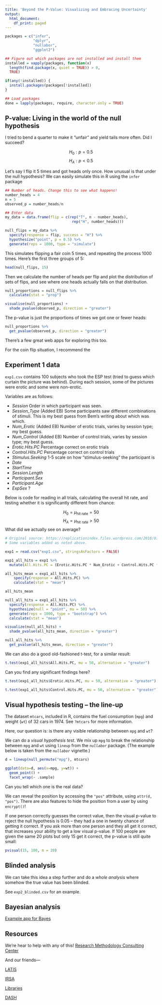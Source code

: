 ```yaml
---
title: 'Beyond the P-Value: Visualizing and Embracing Uncertainty'
output:
  html_document:
    df_print: paged
---
```


```r
packages = c("infer",
             "dplyr",
             "nullabor",
             "ggplot2")

## Figure out which packages are not installed and install them
installed = vapply(packages, function(x) 
  length(find.package(x, quiet = TRUE)) > 0, 
  TRUE)

if(any(!installed)) {
  install.packages(packages[!installed])
}

## Load packages
done = lapply(packages, require, character.only = TRUE)


```


## P-value: Living in the world of the null hypothesis

I tried to bend a quarter to make it "unfair" and yield tails more often. Did I succeed?

$$ H_0: p = 0.5$$
$$H_A: p < 0.5$$

Let's say I flip it 5 times and got heads only once.  How unusual is that under the null hypothesis? We can easily simulate this in R using the `infer` package

```r
## Number of heads. Change this to see what happens!
number_heads = 4
n = 5
observed_p = number_heads/n

## Enter data
my_data = data.frame(flip = c(rep("T", n - number_heads), 
                               rep("H", number_heads)))

null_flips = my_data %>% 
  specify(response = flip, success = "H") %>% 
  hypothesize("point", p = 0.5) %>% 
  generate(reps = 1000, type = "simulate")

```

This simulates flipping a fair coin 5 times, and repeating the process 1000 times.  Here's the first three groups of 5:

```r
head(null_flips, 15)

```

Then we calculate the number of heads per flip and plot the distribution of sets of flips, and see where one heads actually falls on that distribution.

```r
null_proportions = null_flips %>% 
  calculate(stat = "prop")

visualise(null_proportions) + 
  shade_pvalue(observed_p, direction = "greater")
```

The p-value is just the proportions of times we got one or fewer heads:

```r
null_proportions %>% 
  get_pvalue(observed_p, direction = "greater")
```


There's a few great web apps for exploring this too.

For the coin flip situation, I recommend the 

## Experiment 1 data

`exp1.csv` contains 100 subjects who took the ESP test (tried to guess which curtain the picture was behind).  During each session, some of the pictures were erotic and some were non-erotic.

Variables are as follows:

  - *Session* Order in which participant was seen.
  - *Session_Type* (Added EB) Some participants saw different combinations of stimuli.  This is my best guess from Bem's writing about which was which.
  - *Num_Erotic* (Added EB) Number of erotic trials, varies by session type; my best guess.
  - *Num_Control* (Added EB) Number of control trials, varies by session type; my best guess.
  - *Erotic.Hits.PC* Percentage correct on erotic trials
  - *Control.Hits.PC* Percentage correct on control trials
  - *Stimulus.Seeking* 1-5 scale on how "stimulus-seeking" the participant is
  - *Date*
  - *StartTime*
  - *Session.Length*
  - *Participant.Sex*
  - *Participant.Age*
  - *ExpSex* ?

Below is code for reading in all trials, calculating the overall hit rate, and testing whether it is significantly different from chance:

$$ H_0 = \mu_\text{hit rate} = 50$$
$$ H_A = \mu_\text{hit rate} > 50$$
What did we actually see on average?
```r
# Original source: https://replicationindex.files.wordpress.com/2018/01/exp1.xlsx
# Some variables added as noted above.

exp1 = read.csv("exp1.csv", stringsAsFactors = FALSE)

exp1_all_hits = exp1 %>%
  mutate(All.Hits.PC = (Erotic.Hits.PC * Num_Erotic + Control.Hits.PC * Num_Control)/(Num_Erotic + Num_Control))

all_hits_mean = exp1_all_hits %>% 
    specify(response = All.Hits.PC) %>% 
    calculate(stat = "mean")

all_hits_mean
```

```r
null_all_hits = exp1_all_hits %>% 
  specify(response = All.Hits.PC) %>% 
  hypothesize(null = "point", mu = 50) %>% 
  generate(reps = 1000, type = "bootstrap") %>% 
  calculate(stat = "mean")

visualize(null_all_hits) + 
  shade_pvalue(all_hits_mean, direction = "greater")

```
```r
null_all_hits %>% 
  get_pvalue(all_hits_mean, direction = "greater")
```

We can also do a good old-fashioned t-test, for a similar result:

```r
t.test(exp1_all_hits$All.Hits.PC, mu = 50, alternative = "greater")
```

Can you find any significant findings here?

```r
t.test(exp1_all_hits$Erotic.Hits.PC, mu = 50, alternative = "greater")
```

```r
t.test(exp1_all_hits$Control.Hits.PC, mu = 50, alternative = "greater")
```



## Visual hypothesis testing -- the line-up

The dataset `mtcars`, included in R, contains the fuel consumption (`mpg`) and weight (`wt`) of 32 cars in 1974.  See `?mtcars` for more information.

Here, our question is: is there any visible relationship between `mpg` and `wt`?

We can do a *visual hypothesis test*. We mix up `mpg` to break the relationship between `mpg` and `wt` using `lineup` from the *`nullabor`* package.  (The example below is taken from the *`nullabor`* vignette.)

```r
d = lineup(null_permute("mpg"), mtcars)

ggplot(data=d, aes(x=mpg, y=wt)) + 
  geom_point() + 
  facet_wrap(~ .sample)

```

Can you tell which one is the real data?

We can reveal the position by accessing the `"pos"` attribute, using `attr(d, "pos")`.  There are also features to hide the position from a user by using `encrypt()`!

If one person correctly guesses the correct value, then the visual p-value to reject the null hypothesis is 0.05 -- they had a one in twenty chance of getting it correct.  If you ask more than one person and they all get it correct, that increases your ability to get a low visual p-value.  If 100 people are given the same 20 plots but only 15 get it correct, the p-value is still quite small:

```r
pvisual(15, 100, m = 20)
```

## Blinded analysis
We can take this idea a step further and do a *whole analysis* where somehow the true value has been blinded.

See `exp2_blinded.csv` for an example.

## Bayesian analysis

[Example app for Bayes](https://tellmi.psy.lmu.de/felix/BayesLessons/BayesianLesson1.Rmd)

## Resources

We're hear to help with any of this! [Research Methodology Consulting Center](http://cehd.umn.edu/research/consulting/)

And our friends—

[LATIS](https://cla.umn.edu/latis)

[IRSA](https://irsa.stat.umn.edu)

[Libraries](https://www.lib.umn.edu)

[DASH](https://dash.umn.edu)



